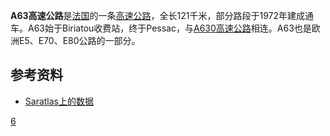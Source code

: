 '''A63高速公路'''是[[法国|法国]]的一条[[高速公路|高速公路]]，全长121千米，部分路段于1972年建成通车。A63始于Biriatou收费站，终于Pessac，与[[A630高速公路|A630高速公路]]相连。A63也是欧洲E5、E70、E80公路的一部分。

==参考资料==
*[http://saratlas.free.fr/index.php?page=autoroute&route=a63&lang=fr Saratlas上的数据]{{Wayback|url=http://saratlas.free.fr/index.php?page=autoroute&route=a63&lang=fr |date=20120205201649 }}{{fr}}

{{Autoroutes}}

[[Category:法国高速公路|6]]